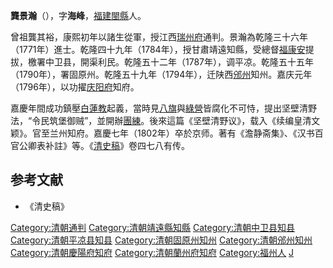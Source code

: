 '''龔景瀚'''（{{bd|1747年||1802年|catIdx=G}}），字'''海峰'''，[[福建|福建]][[閩縣|閩縣]]人。

曾祖龔其裕，康熙初年以諸生從軍，授江西[[瑞州府|瑞州府]]通判。景瀚為乾隆三十六年（1771年）進士。乾隆四十九年（1784年），授甘肅靖遠知縣，受總督[[福康安|福康安]]提拔，檄署中卫县，開渠利民。乾隆五十二年（1787年），调平凉。乾隆五十五年（1790年），署固原州。乾隆五十九年（1794年），迁陕西[[邠州|邠州]]知州。嘉庆元年（1796年），以功擢[[庆阳府|庆阳府]]知府。

嘉慶年間成功鎮壓[[白蓮教|白蓮教]]起義，當時見[[八旗|八旗]]與[[綠營|綠營]]皆腐化不可恃，提出坚壁清野法，“令民筑堡御贼”，並開辦[[團練|團練]]。後來這篇《坚壁清野议》，载入《续编皇清文颖》。官至兰州知府。嘉慶七年（1802年）卒於京师。著有《澹静斋集》、《汉书百官公卿表补註》等。《[[清史稿|清史稿]]》卷四七八有传。

==参考文献==
*《清史稿》

{{乾隆三十六年辛卯恩科殿试金榜}}
{{DEFAULTSORT:Gong龔}}
[[Category:清朝通判|Category:清朝通判]]
[[Category:清朝靖遠縣知縣|Category:清朝靖遠縣知縣]]
[[Category:清朝中卫县知县|Category:清朝中卫县知县]]
[[Category:清朝平凉县知县|Category:清朝平凉县知县]]
[[Category:清朝固原州知州|Category:清朝固原州知州]]
[[Category:清朝邠州知州|Category:清朝邠州知州]]
[[Category:清朝慶陽府知府|Category:清朝慶陽府知府]]
[[Category:清朝蘭州府知府|Category:清朝蘭州府知府]]
[[Category:福州人|Category:福州人]]
[[Category:龚姓|J]]
